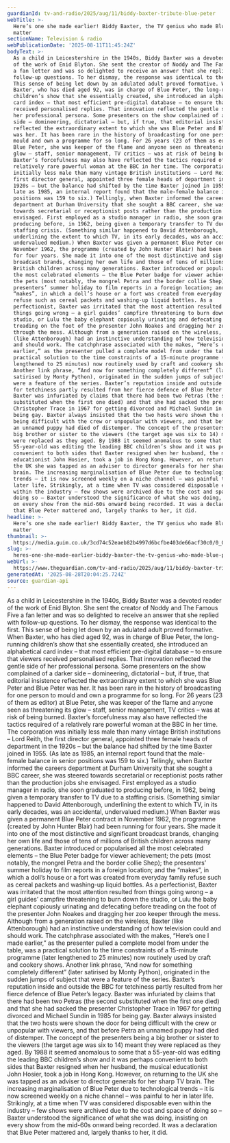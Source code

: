 ```yaml
---
guardianId: tv-and-radio/2025/aug/11/biddy-baxter-tribute-blue-peter
webTitle: >-
  Here’s one she made earlier! Biddy Baxter, the TV genius who made Blue Peter
  matter
sectionName: Television & radio
webPublicationDate: '2025-08-11T11:45:24Z'
bodyText: >-
  As a child in Leicestershire in the 1940s, Biddy Baxter was a devoted reader
  of the work of Enid Blyton. She sent the creator of Noddy and The Famous Five
  a fan letter and was so delighted to receive an answer that she replied with
  follow-up questions. To her dismay, the response was identical to the first.
  This sense of being let down by an adulated adult proved formative. When
  Baxter, who has died aged 92, was in charge of Blue Peter, the long-running
  children’s show that she essentially created, she introduced an alphabetical
  card index – that most efficient pre-digital database – to ensure that viewers
  received personalised replies. That innovation reflected the gentle side of
  her professional persona. Some presenters on the show complained of a darker
  side – domineering, dictatorial – but, if true, that editorial insistence
  reflected the extraordinary extent to which she was Blue Peter and Blue Peter
  was her. It has been rare in the history of broadcasting for one person to
  mould and own a programme for so long. For 26 years (23 of them as editor) at
  Blue Peter, she was keeper of the flame and anyone seen as threatening its
  glow – staff, senior management, TV critics – was at risk of being burned.
  Baxter’s forcefulness may also have reflected the tactics required of a
  relatively rare powerful woman at the BBC in her time. The corporation was
  initially less male than many vintage British institutions – Lord Reith, the
  first director general, appointed three female heads of department in the
  1920s – but the balance had shifted by the time Baxter joined in 1955. (As
  late as 1985, an internal report found that the male-female balance in senior
  positions was 159 to six.) Tellingly, when Baxter informed the careers
  department at Durham University that she sought a BBC career, she was steered
  towards secretarial or receptionist posts rather than the production jobs she
  envisaged. First employed as a studio manager in radio, she soon graduated to
  producing before, in 1962, being given a temporary transfer to TV due to a
  staffing crisis. (Something similar happened to David Attenborough,
  underlining the extent to which TV, in its early decades, was an accidental,
  undervalued medium.) When Baxter was given a permanent Blue Peter contract in
  November 1962, the programme (created by John Hunter Blair) had been running
  for four years. She made it into one of the most distinctive and significant
  broadcast brands, changing her own life and those of tens of millions of
  British children across many generations. Baxter introduced or popularised all
  the most celebrated elements – the Blue Peter badge for viewer achievement;
  the pets (most notably, the mongrel Petra and the border collie Shep); the
  presenters’ summer holiday to film reports in a foreign location; and the
  “makes”, in which a doll’s house or a fort was created from everyday family
  refuse such as cereal packets and washing-up liquid bottles. As a
  perfectionist, Baxter was irritated that the most attention resulted from
  things going wrong – a girl guides’ campfire threatening to burn down the
  studio, or Lulu the baby elephant copiously urinating and defecating before
  treading on the foot of the presenter John Noakes and dragging her zoo keeper
  through the mess. Although from a generation raised on the wireless, Baxter
  (like Attenborough) had an instinctive understanding of how television could
  and should work. The catchphrase associated with the makes, “Here’s one I made
  earlier,” as the presenter pulled a complete model from under the table, was a
  practical solution to the time constraints of a 15-minute programme (later
  lengthened to 25 minutes) now routinely used by craft and cookery shows.
  Another link phrase, “And now for something completely different” (later
  satirised by Monty Python), originated in the sudden jumps of subject that
  were a feature of the series. Baxter’s reputation inside and outside the BBC
  for tetchiness partly resulted from her fierce defence of Blue Peter’s legacy.
  Baxter was infuriated by claims that there had been two Petras (the second
  substituted when the first one died) and that she had sacked the presenter
  Christopher Trace in 1967 for getting divorced and Michael Sundin in 1985 for
  being gay. Baxter always insisted that the two hosts were shown the door for
  being difficult with the crew or unpopular with viewers, and that before Petra
  an unnamed puppy had died of distemper. The concept of the presenters being a
  big brother or sister to the viewers (the target age was six to 14) meant they
  were replaced as they aged. By 1988 it seemed anomalous to some that a
  55-year-old was editing the leading BBC children’s show and it was perhaps
  convenient to both sides that Baxter resigned when her husband, the musical
  educationist John Hosier, took a job in Hong Kong. However, on returning to
  the UK she was tapped as an adviser to director generals for her sharp TV
  brain. The increasing marginalisation of Blue Peter due to technological
  trends – it is now screened weekly on a niche channel – was painful to her in
  later life. Strikingly, at a time when TV was considered disposable even
  within the industry – few shows were archived due to the cost and space of
  doing so – Baxter understood the significance of what she was doing, insisting
  on every show from the mid-60s onward being recorded. It was a declaration
  that Blue Peter mattered and, largely thanks to her, it did.
headline: >-
  Here’s one she made earlier! Biddy Baxter, the TV genius who made Blue Peter
  matter
thumbnail: >-
  https://media.guim.co.uk/3cd74c52eaeb82b4997d6bcfbe403de66acf30c0/0_0_2180_1744/500.jpg
slug: >-
  heres-one-she-made-earlier-biddy-baxter-the-tv-genius-who-made-blue-peter-matter
webUrl: >-
  https://www.theguardian.com/tv-and-radio/2025/aug/11/biddy-baxter-tribute-blue-peter
generatedAt: '2025-08-28T20:04:25.724Z'
source: guardian-api
---
```

As a child in Leicestershire in the 1940s, Biddy Baxter was a devoted reader of the work of Enid Blyton. She sent the creator of Noddy and The Famous Five a fan letter and was so delighted to receive an answer that she replied with follow-up questions. To her dismay, the response was identical to the first. This sense of being let down by an adulated adult proved formative. When Baxter, who has died aged 92, was in charge of Blue Peter, the long-running children’s show that she essentially created, she introduced an alphabetical card index – that most efficient pre-digital database – to ensure that viewers received personalised replies. That innovation reflected the gentle side of her professional persona. Some presenters on the show complained of a darker side – domineering, dictatorial – but, if true, that editorial insistence reflected the extraordinary extent to which she was Blue Peter and Blue Peter was her. It has been rare in the history of broadcasting for one person to mould and own a programme for so long. For 26 years (23 of them as editor) at Blue Peter, she was keeper of the flame and anyone seen as threatening its glow – staff, senior management, TV critics – was at risk of being burned. Baxter’s forcefulness may also have reflected the tactics required of a relatively rare powerful woman at the BBC in her time. The corporation was initially less male than many vintage British institutions – Lord Reith, the first director general, appointed three female heads of department in the 1920s – but the balance had shifted by the time Baxter joined in 1955. (As late as 1985, an internal report found that the male-female balance in senior positions was 159 to six.) Tellingly, when Baxter informed the careers department at Durham University that she sought a BBC career, she was steered towards secretarial or receptionist posts rather than the production jobs she envisaged. First employed as a studio manager in radio, she soon graduated to producing before, in 1962, being given a temporary transfer to TV due to a staffing crisis. (Something similar happened to David Attenborough, underlining the extent to which TV, in its early decades, was an accidental, undervalued medium.) When Baxter was given a permanent Blue Peter contract in November 1962, the programme (created by John Hunter Blair) had been running for four years. She made it into one of the most distinctive and significant broadcast brands, changing her own life and those of tens of millions of British children across many generations. Baxter introduced or popularised all the most celebrated elements – the Blue Peter badge for viewer achievement; the pets (most notably, the mongrel Petra and the border collie Shep); the presenters’ summer holiday to film reports in a foreign location; and the “makes”, in which a doll’s house or a fort was created from everyday family refuse such as cereal packets and washing-up liquid bottles. As a perfectionist, Baxter was irritated that the most attention resulted from things going wrong – a girl guides’ campfire threatening to burn down the studio, or Lulu the baby elephant copiously urinating and defecating before treading on the foot of the presenter John Noakes and dragging her zoo keeper through the mess. Although from a generation raised on the wireless, Baxter (like Attenborough) had an instinctive understanding of how television could and should work. The catchphrase associated with the makes, “Here’s one I made earlier,” as the presenter pulled a complete model from under the table, was a practical solution to the time constraints of a 15-minute programme (later lengthened to 25 minutes) now routinely used by craft and cookery shows. Another link phrase, “And now for something completely different” (later satirised by Monty Python), originated in the sudden jumps of subject that were a feature of the series. Baxter’s reputation inside and outside the BBC for tetchiness partly resulted from her fierce defence of Blue Peter’s legacy. Baxter was infuriated by claims that there had been two Petras (the second substituted when the first one died) and that she had sacked the presenter Christopher Trace in 1967 for getting divorced and Michael Sundin in 1985 for being gay. Baxter always insisted that the two hosts were shown the door for being difficult with the crew or unpopular with viewers, and that before Petra an unnamed puppy had died of distemper. The concept of the presenters being a big brother or sister to the viewers (the target age was six to 14) meant they were replaced as they aged. By 1988 it seemed anomalous to some that a 55-year-old was editing the leading BBC children’s show and it was perhaps convenient to both sides that Baxter resigned when her husband, the musical educationist John Hosier, took a job in Hong Kong. However, on returning to the UK she was tapped as an adviser to director generals for her sharp TV brain. The increasing marginalisation of Blue Peter due to technological trends – it is now screened weekly on a niche channel – was painful to her in later life. Strikingly, at a time when TV was considered disposable even within the industry – few shows were archived due to the cost and space of doing so – Baxter understood the significance of what she was doing, insisting on every show from the mid-60s onward being recorded. It was a declaration that Blue Peter mattered and, largely thanks to her, it did.
